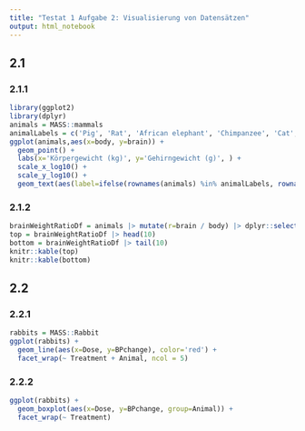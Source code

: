 ```yaml
---
title: "Testat 1 Aufgabe 2: Visualisierung von Datensätzen"
output: html_notebook
---
```


## 2.1
### 2.1.1
```r
library(ggplot2)
library(dplyr)
animals = MASS::mammals
animalLabels = c('Pig', 'Rat', 'African elephant', 'Chimpanzee', 'Cat', 'Human', 'Little brown bat')
ggplot(animals,aes(x=body, y=brain)) +
  geom_point() +
  labs(x='Körpergewicht (kg)', y='Gehirngewicht (g)', ) +
  scale_x_log10() +
  scale_y_log10() +
  geom_text(aes(label=ifelse(rownames(animals) %in% animalLabels, rownames(animals), '')), color='blue')
```
### 2.1.2
```r
brainWeightRatioDf = animals |> mutate(r=brain / body) |> dplyr::select(r) |> arrange(-r)
top = brainWeightRatioDf |> head(10)
bottom = brainWeightRatioDf |> tail(10)
knitr::kable(top)
knitr::kable(bottom)
```
## 2.2
### 2.2.1
```r
rabbits = MASS::Rabbit
ggplot(rabbits) +
  geom_line(aes(x=Dose, y=BPchange), color='red') +
  facet_wrap(~ Treatment + Animal, ncol = 5)
```
### 2.2.2
```r
ggplot(rabbits) +
  geom_boxplot(aes(x=Dose, y=BPchange, group=Animal)) +
  facet_wrap(~ Treatment)
```